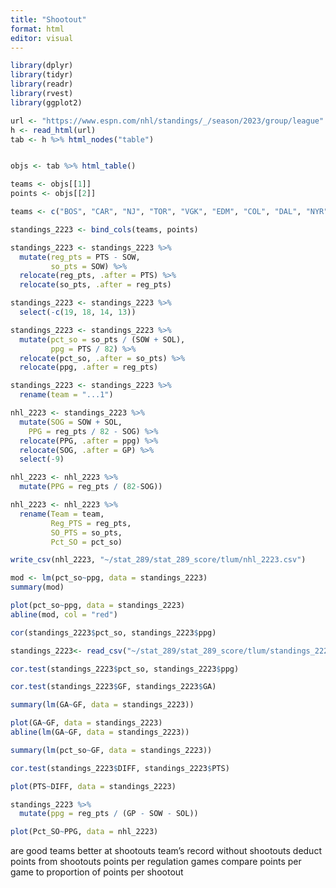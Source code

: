 ```yaml
---
title: "Shootout"
format: html
editor: visual
---
```


```r
library(dplyr)
library(tidyr)
library(readr)
library(rvest)
library(ggplot2)
```

```r
url <- "https://www.espn.com/nhl/standings/_/season/2023/group/league"
h <- read_html(url)
tab <- h %>% html_nodes("table")


objs <- tab %>% html_table()
```

```r
teams <- objs[[1]]
points <- objs[[2]]
```

```r
teams <- c("BOS", "CAR", "NJ", "TOR", "VGK", "EDM", "COL", "DAL", "NYR", "LA", "MIN", "SEA", "TB", "WPG", "NYI", "CGY", "FLA", "NSH", "PIT", "BUF", "OTT", "VAN", "STL", "WSH", "DET", "PHI", "ARI", "MTL", "SJ", "CHI", "CBJ", "ANA")
```

```r
standings_2223 <- bind_cols(teams, points)
```

```r
standings_2223 <- standings_2223 %>%
  mutate(reg_pts = PTS - SOW,
         so_pts = SOW) %>%
  relocate(reg_pts, .after = PTS) %>%
  relocate(so_pts, .after = reg_pts)
```

```r
standings_2223 <- standings_2223 %>%
  select(-c(19, 18, 14, 13))
```

```r
standings_2223 <- standings_2223 %>%
  mutate(pct_so = so_pts / (SOW + SOL),
         ppg = PTS / 82) %>%
  relocate(pct_so, .after = so_pts) %>%
  relocate(ppg, .after = reg_pts)
```

```r
standings_2223 <- standings_2223 %>%
  rename(team = "...1")
```


```r
nhl_2223 <- standings_2223 %>%
  mutate(SOG = SOW + SOL,
    PPG = reg_pts / 82 - SOG) %>%
  relocate(PPG, .after = ppg) %>%
  relocate(SOG, .after = GP) %>%
  select(-9)
```

```r
nhl_2223 <- nhl_2223 %>%
  mutate(PPG = reg_pts / (82-SOG))
```

```r
nhl_2223 <- nhl_2223 %>%
  rename(Team = team,
         Reg_PTS = reg_pts,
         SO_PTS = so_pts,
         Pct_SO = pct_so)
```


```r
write_csv(nhl_2223, "~/stat_289/stat_289_score/tlum/nhl_2223.csv")
```

```r
mod <- lm(pct_so~ppg, data = standings_2223)
summary(mod)
```

```r
plot(pct_so~ppg, data = standings_2223)
abline(mod, col = "red")
```

```r
cor(standings_2223$pct_so, standings_2223$ppg)
```

```r
standings_2223<- read_csv("~/stat_289/stat_289_score/tlum/standings_2223.csv")
```
```r
cor.test(standings_2223$pct_so, standings_2223$ppg)
```
```r
cor.test(standings_2223$GF, standings_2223$GA)
```
```r
summary(lm(GA~GF, data = standings_2223))
```
```r
plot(GA~GF, data = standings_2223) 
abline(lm(GA~GF, data = standings_2223))
```
```r
summary(lm(pct_so~GF, data = standings_2223))
```
```r
cor.test(standings_2223$DIFF, standings_2223$PTS)
```
```r
plot(PTS~DIFF, data = standings_2223)
```
```r
standings_2223 %>%
  mutate(ppg = reg_pts / (GP - SOW - SOL))
```

```r
plot(Pct_SO~PPG, data = nhl_2223)
```


are good teams better at shootouts team's record without shootouts deduct points from shootouts points per regulation games compare points per game to proportion of points per shootout
